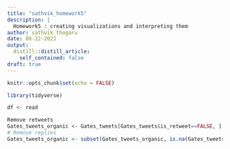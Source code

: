 ```yaml
---
title: "sathvik_homework5"
description: |
  Homework5 : creating visualizations and interpreting them
author: sathvik_thogaru
date: 08-22-2021
output:
  distill::distill_article:
    self_contained: false
draft: true
---
```



```r
knitr::opts_chunk$set(echo = FALSE)
```



```r
library(tidyverse)
```




```r
df <- read
```



```r
Remove retweets
Gates_tweets_organic <- Gates_tweets[Gates_tweets$is_retweet==FALSE, ] 
# Remove replies
Gates_tweets_organic <- subset(Gates_tweets_organic, is.na(Gates_tweets_organic$reply_to_status_id)) 
```


